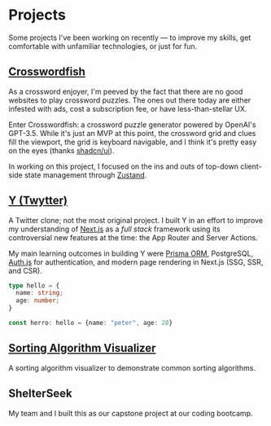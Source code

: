 
# Projects

Some projects I've been working on recently — to improve my skills, get comfortable with unfamiliar technologies, or just for fun.

## [Crosswordfish](https://crosswordfish.vercel.app)

As a crossword enjoyer, I'm peeved by the fact that there are no good websites to play crossword puzzles.
The ones out there today are either infested with ads, cost a subscription fee, or have less-than-stellar UX.

Enter Crosswordfish: a crossword puzzle generator powered by OpenAI's GPT-3.5. While it's just an MVP at this point,
the crossword grid and clues fill the viewport, the grid is keyboard navigable, and I think it's pretty easy on the eyes (thanks [shadcn/ui](https://ui.shadcn.com)).

<GithubStatsCard variant="repo" repo="crosswordfish" />

In working on this project, I focused on the ins and outs of top-down client-side state management through [Zustand](https://docs.pmnd.rs/zustand/getting-started/introduction).

## [Y (Twytter)](https://twytter-1.vercel.app)

A Twitter clone; not the most original project. I built Y in an effort to improve my understanding of [Next.js](https://nextjs.org) as a _full stack_ framework
using its controversial new features at the time: the App Router and Server Actions.

<GithubStatsCard variant="repo" repo="y" />

My main learning outcomes in building Y were [Prisma ORM](https://www.prisma.io/), PostgreSQL, [Auth.js](https://authjs.dev/) for authentication, and modern page rendering in Next.js (SSG, SSR, and CSR).

```ts title="testicles"
type hello = {
  name: string;
  age: number;
}

const herro: hello = {name: "peter", age: 28}
```

## [Sorting Algorithm Visualizer](https://algorithm-visualizer-flame.vercel.app/)

A sorting algorithm visualizer to demonstrate common sorting algorithms.

<GithubStatsCard variant="repo" repo="algorithm-visualizer" />

## ShelterSeek

My team and I built this as our capstone project at our coding bootcamp.

<GithubStatsCard variant="repo" repo="ElisaMarchete/ShelterSeek" />
